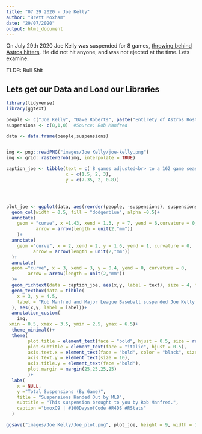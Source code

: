 ```yaml
---
title: "07 29 2020 - Joe Kelly"
author: "Brett Moxham"
date: "29/07/2020"
output: html_document
---
```


On July 29th 2020 Joe Kelly was suspended for 8 games, [throwing behind Astros hitters](https://mlb.nbcsports.com/2020/07/29/joe-kelly-suspended-eight-games-by-major-league-baseball/). He did not hit anyone, and was not ejected at the time. Lets examine.

TLDR: Bull Shit


## Lets get our Data and Load our Libraries
```r
library(tidyverse)
library(ggtext)

people <- c("Joe Kelly", "Dave Roberts", paste("Entirety of Astros Roster (2017-2018)"))
suspensions <- c(8,1,0)  #Source: Rob Manfred 

data <- data.frame(people,suspensions)


img <- png::readPNG("images/Joe Kelly/joe-kelly.png")
img <- grid::rasterGrob(img, interpolate = TRUE)
```



```r
caption_joe <- tibble(text = c('8 games adjusted<br> to a 162 game season <br> equates to <b>22</b> games.', "1 game adjusted <br> to 162 a game season <br> equates to <b>3</b> games", "0 games adjusted <br> to a 162 game season <br> equates to <b>0</b> games."),
                      x = c(1.5, 2, 3),
                      y = c(7.35, 2, 0.8))




plot_joe <- ggplot(data, aes(reorder(people, -suspensions), suspensions))+
  geom_col(width = 0.5, fill = "dodgerblue", alpha =0.5)+
  annotate(
    geom = "curve", x =1.43, xend = 1.3, y = 7, yend = 6,curvature = 0,
           arrow = arrow(length = unit(2,"mm"))
    )+
  annotate(
    geom ="curve", x = 2, xend = 2, y = 1.6, yend = 1, curvature = 0,
          arrow = arrow(length = unit(2,"mm"))
  )+
  annotate(
  geom ="curve", x = 3, xend = 3, y = 0.4, yend = 0, curvature = 0,
        arrow = arrow(length = unit(2,"mm"))
  )+
  geom_richtext(data = caption_joe, aes(x,y, label = text), size = 4, fill = NA, label.color = NA)+
  geom_textbox(data = tibble(
    x = 3, y = 4.5,
    label = "Rob Manfred and Major League Baseball suspended Joe Kelly for <b>8</b> games for throwing <i>NEAR</i>, and <i>MOCKING</i> Astros hitters on July 28th. This penalty is excessive considering it accounts for 14% of the season, as well as considering that no suspensions were handed to Astros during their cheating scandal in 2017 - 2018"
  ), aes(x,y, label = label))+
  annotation_custom(
    img,
 xmin = 0.5, xmax = 3.5, ymin = 2.5, ymax = 6.5)+
  theme_minimal()+
  theme(
        plot.title = element_text(face = "bold", hjust = 0.5, size = rel(3.5)),
        plot.subtitle = element_text(face = "italic", hjust = 0.5),
        axis.text.x = element_text(face = "bold", color = "black", size = 13),
        axis.text.y = element_text(size = 10),
        axis.title.y = element_text(face ="bold"),
        plot.margin = margin(25,25,25,25)
        )+
  labs(
    x = NULL,
    y ="Total Suspensions (By Game)",
    title = "Suspensions Handed Out by MLB",
    subtitle = "This suspension brought to you by Rob Manfred.",
    caption ="bmoxO9 | #100DaysofCode #R4DS #RStats"
  )

ggsave("images/Joe Kelly/Joe_plot.png", plot_joe, height = 9, width = 15.75)

```

